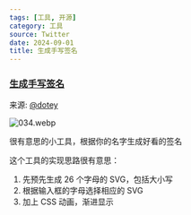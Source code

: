 ```yaml
---
tags: [工具, 开源]
category: 工具
source: Twitter
date: 2024-09-01
title: 生成手写签名
---
```


### [生成手写签名](https://codepen.io/kiranpate1/full/ExBpaeW)

来源: [@dotey](https://x.com/dotey/status/1829593666496974964)

![034.webp](https://img.mengpeng.tech/i/2024/11/24/6742f9c8bdbf2.webp)

很有意思的小工具，根据你的名字生成好看的签名

这个工具的实现思路很有意思：

1. 先预先生成 26 个字母的 SVG，包括大小写
2. 根据输入框的字母选择相应的 SVG
3. 加上 CSS 动画，渐进显示
